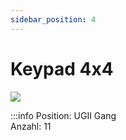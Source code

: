 ```yaml
---
sidebar_position: 4
---
```


# Keypad 4x4

![](/image/Labore/B1/Laborplatten/MusterET/keypad.webp)


:::info
Position:   UGII Gang\
Anzahl: 11